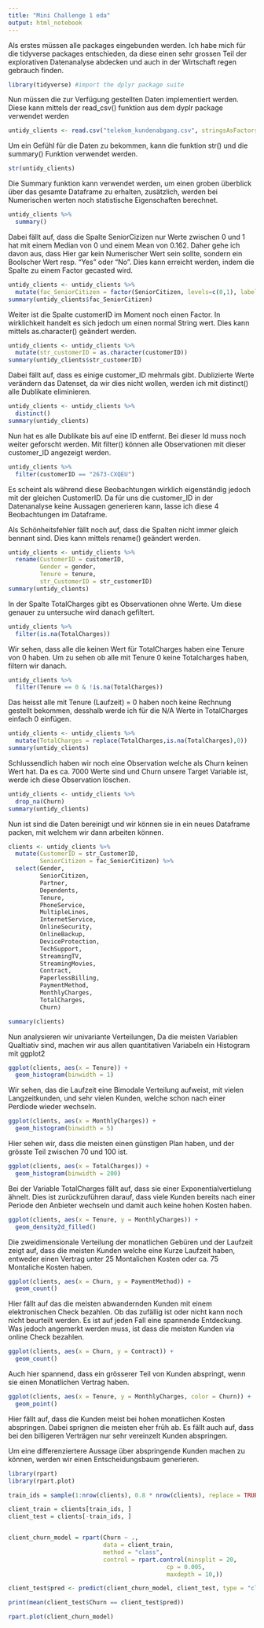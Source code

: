 ```yaml
---
title: "Mini Challenge 1 eda"
output: html_notebook
---
```


Als erstes müssen alle packages eingebunden werden. Ich habe mich für die tidyverse packages entschieden, da diese einen sehr grossen Teil der explorativen Datenanalyse abdecken und auch in der Wirtschaft regen gebrauch finden.

```r
library(tidyverse) #import the dplyr package suite
```

Nun müssen die zur Verfügung gestellten Daten implementiert werden. Diese kann mittels der read_csv() funktion aus dem dyplr package verwendet werden
```r
untidy_clients <- read.csv("telekom_kundenabgang.csv", stringsAsFactors = TRUE)
```

Um ein Gefühl für die Daten zu bekommen, kann die funktion str() und die summary() Funktion verwendet werden.
```r
str(untidy_clients)
```
Die Summary funktion kann verwendet werden, um einen groben überblick über das gesamte Dataframe zu erhalten, zusätzlich, werden bei Numerischen werten noch statistische Eigenschaften berechnet.
```r
untidy_clients %>%
  summary()
```
Dabei fällt auf, dass die Spalte SeniorCizizen nur Werte zwischen 0 und 1 hat mit einem Median von 0 und einem Mean von 0.162. Daher gehe ich davon aus, dass Hier gar kein Numerischer Wert sein sollte, sondern ein Boolscher Wert resp. "Yes" oder "No". Dies kann erreicht werden, indem die Spalte zu einem Factor gecasted wird.
```r
untidy_clients <- untidy_clients %>%
  mutate(fac_SeniorCitizen = factor(SeniorCitizen, levels=c(0,1), labels=c("No", "Yes")))
summary(untidy_clients$fac_SeniorCitizen)
```

Weiter ist die Spalte customerID im Moment noch einen Factor. In wirklichkeit handelt es sich jedoch um einen normal String wert. Dies kann mittels as.character() geändert werden.
```r
untidy_clients <- untidy_clients %>%
  mutate(str_customerID = as.character(customerID))
summary(untidy_clients$str_customerID)
```

Dabei fällt auf, dass es einige customer_ID mehrmals gibt. Dublizierte Werte verändern das Datenset, da wir dies nicht wollen, werden ich mit distinct() alle Dublikate eliminieren.

```r
untidy_clients <- untidy_clients %>%
  distinct()
summary(untidy_clients)
```
Nun hat es alle Dublikate bis auf eine ID entfernt. Bei dieser Id muss noch weiter geforscht werden. Mit filter() können alle Observationen mit dieser customer_ID angezeigt werden.
```r
untidy_clients %>%
  filter(customerID == "2673-CXQEU")
```
Es scheint als während diese Beobachtungen wirklich eigenständig jedoch mit der gleichen CustomerID. Da für uns die customer_ID in der Datenanalyse keine Aussagen generieren kann, lasse ich diese 4 Beobachtungen im Dataframe.

Als Schönheitsfehler fällt noch auf, dass die Spalten nicht immer gleich bennant sind. Dies kann mittels rename() geändert werden.
```r
untidy_clients <- untidy_clients %>%
  rename(CustomerID = customerID,
         Gender = gender,
         Tenure = tenure,
         str_CustomerID = str_customerID)
summary(untidy_clients)
```
In der Spalte TotalCharges gibt es Observationen ohne Werte. Um diese genauer zu untersuche wird danach gefiltert.

```r
untidy_clients %>%
  filter(is.na(TotalCharges))
```

Wir sehen, dass alle die keinen Wert für TotalCharges haben eine Tenure von 0 haben. Um zu sehen ob alle mit Tenure 0 keine Totalcharges haben, filtern wir danach.

```r
untidy_clients %>%
  filter(Tenure == 0 & !is.na(TotalCharges))
```
Das heisst alle mit Tenure (Laufzeit) = 0 haben noch keine Rechnung gestellt bekommen, desshalb werde ich für die N/A Werte in TotalCharges einfach 0 einfügen.

```r
untidy_clients <- untidy_clients %>%
  mutate(TotalCharges = replace(TotalCharges,is.na(TotalCharges),0))
summary(untidy_clients)
```

Schlussendlich haben wir noch eine Observation welche als Churn keinen Wert hat. Da es ca. 7000 Werte sind und Churn unsere Target Variable ist, werde ich diese Observation löschen.

```r
untidy_clients <- untidy_clients %>%
  drop_na(Churn)
summary(untidy_clients)
```

Nun ist sind die Daten bereinigt und wir können sie in ein neues Dataframe packen, mit welchem wir dann arbeiten können.

```r
clients <- untidy_clients %>%
  mutate(CustomerID = str_CustomerID, 
         SeniorCitizen = fac_SeniorCitizen) %>%
  select(Gender, 
         SeniorCitizen, 
         Partner, 
         Dependents, 
         Tenure, 
         PhoneService, 
         MultipleLines, 
         InternetService, 
         OnlineSecurity, 
         OnlineBackup, 
         DeviceProtection, 
         TechSupport, 
         StreamingTV, 
         StreamingMovies, 
         Contract, 
         PaperlessBilling, 
         PaymentMethod, 
         MonthlyCharges, 
         TotalCharges, 
         Churn)

summary(clients)
```

Nun analysieren wir univariante Verteilungen, Da die meisten Variablen Qualtiativ sind, machen wir aus allen quantitativen Variabeln ein Histogram mit ggplot2

```r
ggplot(clients, aes(x = Tenure)) +
  geom_histogram(binwidth = 1)
```
Wir sehen, das die Laufzeit eine Bimodale Verteilung aufweist, mit vielen Langzeitkunden, und sehr vielen Kunden, welche schon nach einer Perdiode wieder wechseln.

```r
ggplot(clients, aes(x = MonthlyCharges)) +
  geom_histogram(binwidth = 5)
```
Hier sehen wir, dass die meisten einen günstigen Plan haben, und der grösste Teil zwischen 70 und 100 ist.

```r
ggplot(clients, aes(x = TotalCharges)) +
  geom_histogram(binwidth = 200)
```
Bei der Variable TotalCharges fällt auf, dass sie einer Exponentialvertielung ähnelt. Dies ist zurückzuführen darauf, dass viele Kunden bereits nach einer Periode den Anbieter wechseln und damit auch keine hohen Kosten haben.

```r
ggplot(clients, aes(x = Tenure, y = MonthlyCharges)) +
  geom_density2d_filled()
```

Die zweidimensionale Verteilung der monatlichen Gebüren und der Laufzeit zeigt auf, dass die meisten Kunden welche eine Kurze Laufzeit haben, entweder einen Vertrag unter 25 Montalichen Kosten oder ca. 75 Montaliche Kosten haben.

```r
ggplot(clients, aes(x = Churn, y = PaymentMethod)) +
  geom_count()
```
Hier fällt auf das die meisten abwandernden Kunden mit einem elektronischen Check bezahlen. Ob das zufällig ist oder nicht kann noch nicht beurteilt werden. Es ist auf jeden Fall eine spannende Entdeckung. Was jedoch angemerkt werden muss, ist dass die meisten Kunden via online Check bezahlen.

```r
ggplot(clients, aes(x = Churn, y = Contract)) +
  geom_count()
```

Auch hier spannend, dass ein grösserer Teil von Kunden abspringt, wenn sie einen Monatlichen Vertrag haben.

```r
ggplot(clients, aes(x = Tenure, y = MonthlyCharges, color = Churn)) +
  geom_point()
```
Hier fällt auf, dass die Kunden meist bei hohen monatlichen Kosten abspringen. Dabei sprignen die meisten eher früh ab. Es fällt auch auf, dass bei den billigeren Verträgen nur sehr vereinzelt Kunden abspringen.


Um eine differenziertere Aussage über abspringende Kunden machen zu können, werden wir einen Entscheidungsbaum generieren.
```r
library(rpart)
library(rpart.plot)

train_ids = sample(1:nrow(clients), 0.8 * nrow(clients), replace = TRUE)

client_train = clients[train_ids, ]
client_test = clients[-train_ids, ]


client_churn_model = rpart(Churn ~ ., 
                           data = client_train, 
                           method = "class", 
                           control = rpart.control(minsplit = 20, 
                                             cp = 0.005,
                                             maxdepth = 10,))

client_test$pred <- predict(client_churn_model, client_test, type = "class")

print(mean(client_test$Churn == client_test$pred))

rpart.plot(client_churn_model)

```
















